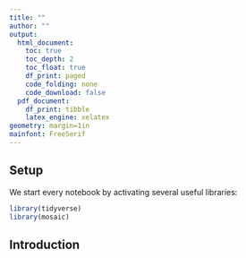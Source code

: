 ```yaml
---
title: ""
author: ""
output: 
  html_document:
    toc: true
    toc_depth: 2
    toc_float: true
    df_print: paged
    code_folding: none
    code_download: false
  pdf_document:
    df_print: tibble
    latex_engine: xelatex
geometry: margin=1in
mainfont: FreeSerif
---
```


## Setup

We start every notebook by activating several useful libraries:

```r
library(tidyverse)
library(mosaic)
```

## Introduction



